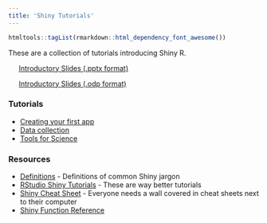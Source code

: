 ```yaml
---
title: 'Shiny Tutorials'
---
```


```r
htmltools::tagList(rmarkdown::html_dependency_font_awesome())
```

These are a collection of tutorials introducing Shiny R.

&emsp;<i class="fa fa-file-powerpoint"></i>&ensp;[Introductory Slides (.pptx format)](pres/00-intro.pptx)

&emsp;<i class="fa fa-file"></i>&ensp;[Introductory Slides (.odp format)](pres/00-intro.odp)

### Tutorials 

* [Creating your first app](01-first-app.html)
* [Data collection](data-input.html)
* [Tools for Science](03-science-tools.html)

### Resources

* [Definitions](defs.html) - Definitions of common Shiny jargon
* [RStudio Shiny Tutorials](http://shiny.rstudio.com/tutorial/) - These are way better tutorials
* [Shiny Cheat Sheet](https://www.rstudio.com/resources/cheatsheets/#shiny) - Everyone needs a wall covered in cheat sheets next to their computer
* [Shiny Function Reference](https://shiny.rstudio.com/reference/shiny/1.0.1/)  
